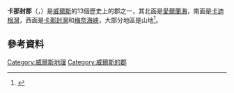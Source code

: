 {{infobox historic subdivision|
   |Name=              Caernarfonshire<br>{{lang-cy|Sir Gaernarfon}}
   |HQ=                [[加拿分_(英國)|加拿分]]
   |Map=               [[File:WalesCaernarfonshireTrad.png|File:WalesCaernarfonshireTrad.png]]<br>在威爾斯的位置
   |Image=             [[File:Flag_of_Caernarfonshire.png|160px]]<br>[[卡那封郡旗|旗幟]]
   |Motto=             Cadernid Gwynedd (The strength of Gwynedd)
   |Creation=             1284
   |Arms=              <!-- 檔案不存在 [[File:Caerns_arms.png|200px]] ，可從英文維基百科取得 --><br>''Coat of arms of Caernarvonshire County Council''
   |Code=              CAE
   |CodeName=          [[Chapman_code|Chapman code]]
   |Government=        Carnarvonshire County Council (1889 - 1926)<br>Caernarvonshire County Council (1926-1974)
   |PopulationFirst=     66,448<ref name=census_1831>Vision of Britain - [http://www.visionofbritain.org.uk/census/table_page.jsp?tab_id=GB1831ABS_M%5B1%5D&u_id=10001043&show=DB&min_c=11&max_c=15 1831 Census] {{Wayback|url=http://www.visionofbritain.org.uk/census/table_page.jsp?tab_id=GB1831ABS_M%5B1%5D&u_id=10001043&show=DB&min_c=11&max_c=15 |date=20121022121048 }}</ref>
   |PopulationFirstYear= 1831
   |AreaFirst=           {{convert|370273|acre|km2}}
   |AreaFirstYear=       1831
   |DensityFirst=        0.2/acre  
   |DensityFirstYear=    1831
   |PopulationSecond=     125,043  
   |PopulationSecondYear= 1911
   |AreaSecond=           {{convert|365986|acre|km2}}
   |AreaSecondYear=       1911
   |DensitySecond=        0.3/acre  
   |DensitySecondYear=    1911
   |PopulationLast=      121,767  
   |PopulationLastYear=  1961 
   |AreaLast=            {{convert|364108|acre|km2}}   
   |AreaLastYear=        1961
   |DensityLast=         0.3/acre  
   |DensityLastYear=     1961
}}   
'''卡那封郡'''（{{lang-en|Caernarfonshire}}，{{lang-cy|Sir Gaernarfon}}）是[[威爾斯|威爾斯]]的13個歷史上的郡之一，其北面是[[愛爾蘭海|愛爾蘭海]]，南面是[[卡迪根灣|卡迪根灣]]，西面是[[卡那封灣|卡那封灣]]和[[梅奈海峽|梅奈海峽]]，大部分地區是山地<ref name=lewis>{{cite web |url=http://www.british-history.ac.uk/report.aspx?compid=47810#s2 |title=Carnarvonshire |accessdate=2008-07-27 |author=Samuel Lewis (editor) |year=1849 |work=A Topographical Dictionary of Wales |publisher=British History Online |archive-date=2014-08-14 |archive-url=https://web.archive.org/web/20140814170338/http://british-history.ac.uk/report.aspx?compid=47810#s2 |dead-url=no }}</ref>。

==參考資料==
{{reflist}}


[[Category:威爾斯地理|Category:威爾斯地理]]
[[Category:威爾斯的郡|Category:威爾斯的郡]]